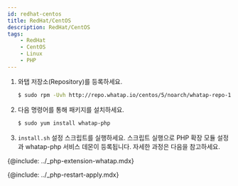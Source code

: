 ```yaml
---
id: redhat-centos
title: RedHat/CentOS
description: RedHat/CentOS
tags:
    - RedHat
    - CentOS
    - Linux
    - PHP
---
```


1. 와탭 저장소(Repository)를 등록하세요.

    ```bash
    $ sudo rpm -Uvh http://repo.whatap.io/centos/5/noarch/whatap-repo-1.0-1.noarch.rpm
    ```

1. 다음 명령어를 통해 패키지를 설치하세요.

    ```bash
    $ sudo yum install whatap-php
    ```
1. `install.sh` 설정 스크립트를 실행하세요. 스크립트 실행으로 PHP 확장 모듈 설정과 whatap-php 서비스 데몬이 등록됩니다. 자세한 과정은 다음을 참고하세요.

{@include: ../_php-extension-whatap.mdx}  

{@include: ../_php-restart-apply.mdx} 

<!-- PHP 확장 모듈 및 whatap-php 서비스 데몬을 설치하세요. -->